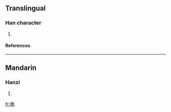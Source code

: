 ==Translingual==
===Han character===
{{Han char|rn=96|rad=玉|as=13|sn=17|four=|canj=一土竹尸大 (MGHSK)}}
# {{defn|Han|sort=玉13}}
====References====
{{Han ref|kx=0743.070|dkj=21277|dj=1152.070|hdz=21142.020|uh=74AC|ud=29868}}

----
==Mandarin==
===Hanzi===
{{cmn-hanzi|pin=[[jiǎo]] (jiao3)|wg=chiao<sup>3</sup>}}
# {{defn|Mandarin}}

[[fr:璬]]